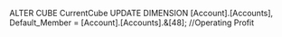 ALTER CUBE CurrentCube 
    UPDATE DIMENSION [Account].[Accounts],
      Default_Member = [Account].[Accounts].&[48];
                       //Operating Profit
